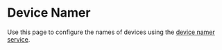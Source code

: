 
# Device Namer

Use this page to configure the names of devices using the [device namer service](/services/namer).

<Namer />